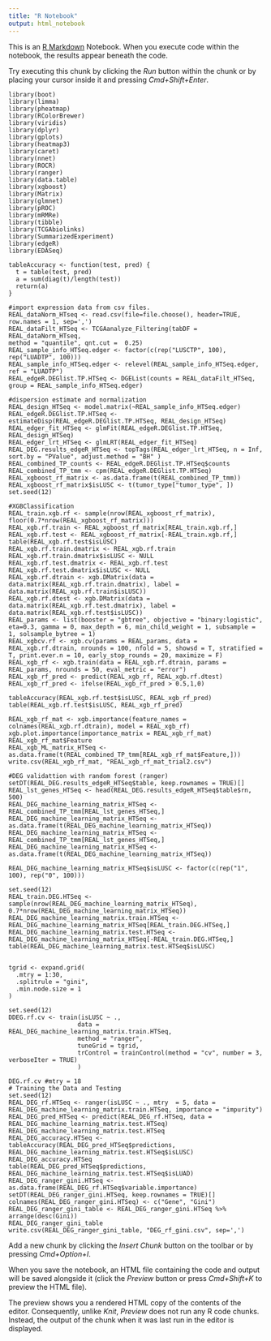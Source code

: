```yaml
---
title: "R Notebook"
output: html_notebook
---
```


This is an [R Markdown](http://rmarkdown.rstudio.com) Notebook. When you execute code within the notebook, the results appear beneath the code. 

Try executing this chunk by clicking the *Run* button within the chunk or by placing your cursor inside it and pressing *Cmd+Shift+Enter*. 

```
library(boot)
library(limma)
library(pheatmap)
library(RColorBrewer)
library(viridis)
library(dplyr)
library(gplots)
library(heatmap3)
library(caret)
library(nnet)
library(ROCR)
library(ranger)
library(data.table)
library(xgboost)
library(Matrix)
library(glmnet)
library(pROC)
library(mRMRe)
library(tibble)
library(TCGAbiolinks)
library(SummarizedExperiment)
library(edgeR)
library(EDASeq)

tableAccuracy <- function(test, pred) {
  t = table(test, pred)
  a = sum(diag(t)/length(test))
  return(a)
}

#import expression data from csv files.
REAL_dataNorm_HTseq <- read.csv(file=file.choose(), header=TRUE, row.names = 1, sep=',')
REAL_dataFilt_HTSeq <- TCGAanalyze_Filtering(tabDF = REAL_dataNorm_HTseq,
method = "quantile", qnt.cut =  0.25)
REAL_sample_info_HTSeq.edger <- factor(c(rep("LUSCTP", 100), rep("LUADTP", 100)))
REAL_sample_info_HTSeq.edger <- relevel(REAL_sample_info_HTSeq.edger, ref = "LUADTP")
REAL_edgeR.DEGlist.TP.HTSeq <- DGEList(counts = REAL_dataFilt_HTSeq, group = REAL_sample_info_HTSeq.edger)

#dispersion estimate and normalization
REAL_design_HTSeq <- model.matrix(~REAL_sample_info_HTSeq.edger)
REAL_edgeR.DEGlist.TP.HTSeq <- estimateDisp(REAL_edgeR.DEGlist.TP.HTSeq, REAL_design_HTSeq)
REAL_edger_fit_HTSeq <- glmFit(REAL_edgeR.DEGlist.TP.HTSeq, REAL_design_HTSeq)
REAL_edger_lrt_HTSeq <- glmLRT(REAL_edger_fit_HTSeq)
REAL_DEG.results_edgeR_HTSeq <- topTags(REAL_edger_lrt_HTSeq, n = Inf, sort.by = "PValue", adjust.method = "BH" )
REAL_combined_TP_counts <- REAL_edgeR.DEGlist.TP.HTSeq$counts
REAL_combined_TP_tmm <- cpm(REAL_edgeR.DEGlist.TP.HTSeq)
REAL_xgboost_rf_matrix <- as.data.frame(t(REAL_combined_TP_tmm))
REAL_xgboost_rf_matrix$isLUSC <- t(tumor_type["tumor_type", ])
set.seed(12)

#XGBClassification
REAL_train.xgb.rf <- sample(nrow(REAL_xgboost_rf_matrix), floor(0.7*nrow(REAL_xgboost_rf_matrix)))
REAL_xgb.rf.train <- REAL_xgboost_rf_matrix[REAL_train.xgb.rf,]
REAL_xgb.rf.test <- REAL_xgboost_rf_matrix[-REAL_train.xgb.rf,]
table(REAL_xgb.rf.test$isLUSC)
REAL_xgb.rf.train.dmatrix <- REAL_xgb.rf.train
REAL_xgb.rf.train.dmatrix$isLUSC <- NULL
REAL_xgb.rf.test.dmatrix <- REAL_xgb.rf.test
REAL_xgb.rf.test.dmatrix$isLUSC <- NULL
REAL_xgb.rf.dtrain <- xgb.DMatrix(data = data.matrix(REAL_xgb.rf.train.dmatrix), label = data.matrix(REAL_xgb.rf.train$isLUSC))
REAL_xgb.rf.dtest <- xgb.DMatrix(data = data.matrix(REAL_xgb.rf.test.dmatrix), label = data.matrix(REAL_xgb.rf.test$isLUSC))
REAL_params <- list(booster = "gbtree", objective = "binary:logistic", eta=0.3, gamma = 0, max_depth = 6, min_child_weight = 1, subsample = 1, solsample_bytree = 1)
REAL_xgbcv.rf <- xgb.cv(params = REAL_params, data = REAL_xgb.rf.dtrain, nrounds = 100, nfold = 5, showsd = T, stratified = T, print.ever.n = 10, early_stop_rounds = 20, maximize = F)
REAL_xgb_rf <- xgb.train(data = REAL_xgb.rf.dtrain, params = REAL_params, nrounds = 50, eval_metric = "error")
REAL_xgb_rf_pred <- predict(REAL_xgb_rf, REAL_xgb.rf.dtest)
REAL_xgb_rf_pred <- ifelse(REAL_xgb_rf_pred > 0.5,1,0)

tableAccuracy(REAL_xgb.rf.test$isLUSC, REAL_xgb_rf_pred)
table(REAL_xgb.rf.test$isLUSC, REAL_xgb_rf_pred)

REAL_xgb_rf_mat <- xgb.importance(feature_names = colnames(REAL_xgb.rf.dtrain), model = REAL_xgb_rf)
xgb.plot.importance(importance_matrix = REAL_xgb_rf_mat)
REAL_xgb_rf_mat$Feature
REAL_xgb_ML_matrix_HTSeq <- as.data.frame(t(REAL_combined_TP_tmm[REAL_xgb_rf_mat$Feature,]))
write.csv(REAL_xgb_rf_mat, "REAL_xgb_rf_mat_trial2.csv")

#DEG validattion with random forest (ranger)
setDT(REAL_DEG.results_edgeR_HTSeq$table, keep.rownames = TRUE)[]
REAL_lst_genes_HTSeq <- head(REAL_DEG.results_edgeR_HTSeq$table$rn, 500)
REAL_DEG_machine_learning_matrix_HTSeq <- REAL_combined_TP_tmm[REAL_lst_genes_HTSeq,]
REAL_DEG_machine_learning_matrix_HTSeq <- as.data.frame(t(REAL_DEG_machine_learning_matrix_HTSeq))
REAL_DEG_machine_learning_matrix_HTSeq <- REAL_combined_TP_tmm[REAL_lst_genes_HTSeq,]
REAL_DEG_machine_learning_matrix_HTSeq <- as.data.frame(t(REAL_DEG_machine_learning_matrix_HTSeq))

REAL_DEG_machine_learning_matrix_HTSeq$isLUSC <- factor(c(rep("1", 100), rep("0", 100)))

set.seed(12)
REAL_train.DEG.HTSeq <- sample(nrow(REAL_DEG_machine_learning_matrix_HTSeq), 0.7*nrow(REAL_DEG_machine_learning_matrix_HTSeq))
REAL_DEG_machine_learning_matrix.train.HTSeq <- REAL_DEG_machine_learning_matrix_HTSeq[REAL_train.DEG.HTSeq,]
REAL_DEG_machine_learning_matrix.test.HTSeq <- REAL_DEG_machine_learning_matrix_HTSeq[-REAL_train.DEG.HTSeq,]
table(REAL_DEG_machine_learning_matrix.test.HTSeq$isLUSC)


tgrid <- expand.grid(
  .mtry = 1:30,
  .splitrule = "gini", 
  .min.node.size = 1
)

set.seed(12)
DDEG.rf.cv <- train(isLUSC ~ ., 
                   data = REAL_DEG_machine_learning_matrix.train.HTSeq,
                   method = "ranger",
                   tuneGrid = tgrid,
                   trControl = trainControl(method = "cv", number = 3, verboseIter = TRUE)
                   )

DEG.rf.cv #mtry = 18
# Training the Data and Testing
set.seed(12)
REAL_DEG_rf.HTSeq <- ranger(isLUSC ~ ., mtry  = 5, data = REAL_DEG_machine_learning_matrix.train.HTSeq, importance = "impurity")
REAL_DEG_pred_HTSeq <- predict(REAL_DEG_rf.HTSeq, data = REAL_DEG_machine_learning_matrix.test.HTSeq)
REAL_DEG_machine_learning_matrix.test.HTSeq
REAL_DEG_accuracy.HTSeq <- tableAccuracy(REAL_DEG_pred_HTSeq$predictions, REAL_DEG_machine_learning_matrix.test.HTSeq$isLUSC)
REAL_DEG_accuracy.HTSeq
table(REAL_DEG_pred_HTSeq$predictions, REAL_DEG_machine_learning_matrix.test.HTSeq$isLUAD)
REAL_DEG_ranger_gini.HTSeq <- as.data.frame(REAL_DEG_rf.HTSeq$variable.importance)
setDT(REAL_DEG_ranger_gini.HTSeq, keep.rownames = TRUE)[]
colnames(REAL_DEG_ranger_gini.HTSeq) <- c("Gene", "Gini")
REAL_DEG_ranger_gini_table <- REAL_DEG_ranger_gini.HTSeq %>% arrange(desc(Gini))
REAL_DEG_ranger_gini_table
write.csv(REAL_DEG_ranger_gini_table, "DEG_rf_gini.csv", sep=',')
```

Add a new chunk by clicking the *Insert Chunk* button on the toolbar or by pressing *Cmd+Option+I*.

When you save the notebook, an HTML file containing the code and output will be saved alongside it (click the *Preview* button or press *Cmd+Shift+K* to preview the HTML file). 

The preview shows you a rendered HTML copy of the contents of the editor. Consequently, unlike *Knit*, *Preview* does not run any R code chunks. Instead, the output of the chunk when it was last run in the editor is displayed.

